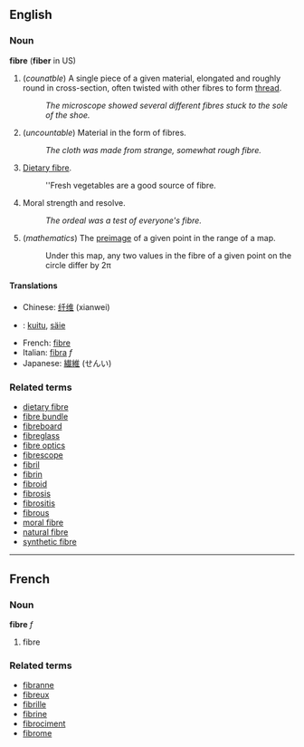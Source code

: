 ==English==
===Noun===
'''fibre''' ('''fiber''' in US)

# (''counatble'') A single piece of a given material, elongated and roughly round in cross-section, often twisted with other fibres to form [[thread]].
#: ''The microscope showed several different fibres stuck to the sole of the shoe.''
# (''uncountable'') Material in the form of fibres.
#: ''The cloth was made from strange, somewhat rough fibre.''
# [[Dietary fibre]].
#: ''Fresh vegetables are a good source of fibre.
# Moral strength and resolve.
#: ''The ordeal was a test of everyone's fibre.''
# (''mathematics'') The [[preimage]] of a given point in the range of a map.
#: Under this map, any two values in the fibre of a given point on the circle differ by 2&pi;

==== Translations ====
*Chinese: [[纤维]] (xianwei)
*{{fi}}: [[kuitu]], [[säie]]
*French: [[fibre#French|fibre]]
*Italian: [[fibra]] ''f''
*Japanese: [[繊維]] (せんい)

===Related terms===
*[[dietary fibre]]
*[[fibre bundle]]
*[[fibreboard]]
*[[fibreglass]]
*[[fibre optics]]
*[[fibrescope]]
*[[fibril]]
*[[fibrin]]
*[[fibroid]]
*[[fibrosis]]
*[[fibrositis]]
*[[fibrous]]
*[[moral fibre]]
*[[natural fibre]]
*[[synthetic fibre]]

----

==French==
===Noun===
'''fibre''' ''f''

# fibre

===Related terms===
*[[fibranne]]
*[[fibreux]]
*[[fibrille]]
*[[fibrine]]
*[[fibrociment]]
*[[fibrome]]